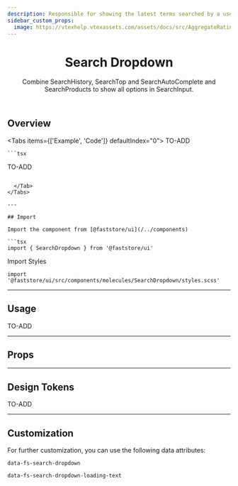 ```yaml
---
description: Responsible for showing the latest terms searched by a user.
sidebar_custom_props:
  image: https://vtexhelp.vtexassets.com/assets/docs/src/AggregateRating___a8300916874f5a11de7633b7cabc12e9.png
---
```



<header>

# Search Dropdown

Combine SearchHistory, SearchTop and SearchAutoComplete and SearchProducts to show all options in SearchInput.

</header>

## Overview

<Tabs items={['Example', 'Code']} defaultIndex="0">
  <Tab>
TO-ADD
  </Tab>
  <Tab>

    ```tsx

TO-ADD

````

  </Tab>
</Tabs>

---

## Import

Import the component from [@faststore/ui](/../components)

```tsx
import { SearchDropdown } from '@faststore/ui'
````

Import Styles

```tsx
import '@faststore/ui/src/components/molecules/SearchDropdown/styles.scss'
```

---

## Usage

TO-ADD

---

## Props

<PropsSection name="SearchDropdown" />

---

## Design Tokens

TO-ADD

---

## Customization

For further customization, you can use the following data attributes:

`data-fs-search-dropdown`

`data-fs-search-dropdown-loading-text`
